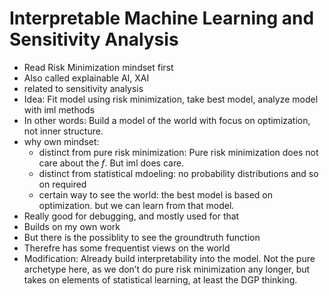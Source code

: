 # Interpretable Machine Learning and Sensitivity Analysis


* Read Risk Minimization mindset first
* Also called explainable AI, XAI
* related to sensitivity analysis
* Idea: Fit model using risk minimization, take best model, analyze model with iml methods
* In other words: Build a model of the world with focus on optimization, not inner structure.
* why own mindset:
  * distinct from pure risk minimization: Pure risk minimization does not care about the $f$. But iml does care.
  * distinct from statistical mdoeling: no probability distributions and so on required
  * certain way to see the world: the best model is based on optimization. but we can learn from that model.
* Really good for debugging, and mostly used for that
* Builds on my own work
* But there is the possiblity to see the groundtruth function
* Therefre has some frequentist views on the world
* Modification: Already build interpretability into the model. Not the pure archetype here, as we don't do pure risk minimization any longer, but takes on elements of statistical learning, at least the DGP thinking.
  

<!-- TODO: Visualize black box sensitivity analysis -->

<!-- TODO: Visualize PDP as example -->

